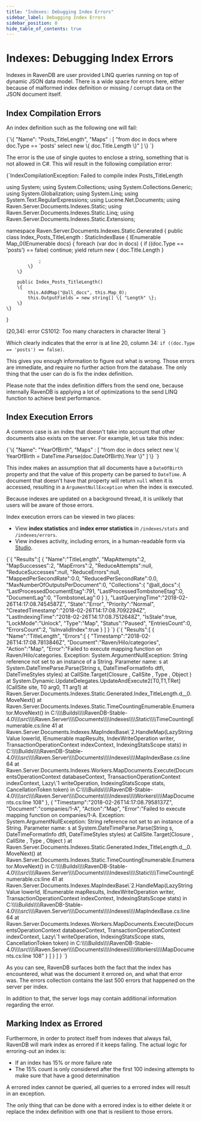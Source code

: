 ```yaml
---
title: "Indexes: Debugging Index Errors"
sidebar_label: Debugging Index Errors
sidebar_position: 0
hide_table_of_contents: true
---
```



# Indexes: Debugging Index Errors

Indexes in RavenDB are user provided LINQ queries running on top of dynamic JSON data model. There is a wide space for errors here, either because of malformed index definition or missing / corrupt data on the JSON document itself.

## Index Compilation Errors

An index definition such as the following one will fail:

<TabItem value="json" label="json">
<CodeBlock language="json">
{`\{
    "Name": "Posts_TitleLength",
    "Maps" : [
        "from doc in docs where doc.Type == 'posts' select new \{ doc.Title.Length \}"
    ]
\}
`}
</CodeBlock>
</TabItem>

The error is the use of single quotes to enclose a string, something that is not allowed in C#. This will result in the following compilation error:

<TabItem value="csharp" label="csharp">
<CodeBlock language="csharp">
{`IndexCompilationException: Failed to compile index Posts_TitleLength

using System;
using System.Collections;
using System.Collections.Generic;
using System.Globalization;
using System.Linq;
using System.Text.RegularExpressions;
using Lucene.Net.Documents;
using Raven.Server.Documents.Indexes.Static;
using Raven.Server.Documents.Indexes.Static.Linq;
using Raven.Server.Documents.Indexes.Static.Extensions;

namespace Raven.Server.Documents.Indexes.Static.Generated
\{
    public class Index_Posts_TitleLength : StaticIndexBase
    \{
        IEnumerable Map_0(IEnumerable<dynamic> docs)
        \{
            foreach (var doc in docs)
            \{
                if ((doc.Type == 'posts') == false)
                    continue;
                yield return new
                \{
                    doc.Title.Length
                \}

                ;
            \}
        \}

        public Index_Posts_TitleLength()
        \{
            this.AddMap("@all_docs", this.Map_0);
            this.OutputFields = new string[] \{ "Length" \};
        \}
    \}
\}

(20,34): error CS1012: Too many characters in character literal
`}
</CodeBlock>
</TabItem>

Which clearly indicates that the error is at line 20, column 34: `if ((doc.Type == 'posts') == false)`.

This gives you enough information to figure out what is wrong. Those errors are immediate, and require no further action from the database. The only thing that the user can do is fix the index definition.

<Admonition type="note" title="Information" id="information" href="#information">

Please note that the index definition differs from the send one, because internally RavenDB is applying a lot of optimizations to the send LINQ function to achieve best performance.

</Admonition>

## Index Execution Errors

A common case is an index that doesn't take into account that other documents also exists on the server. For example, let us take this index:

<TabItem value="json" label="json">
<CodeBlock language="json">
{`\{
    "Name": "YearOfBirth",
    "Maps" : [
        "from doc in docs select new \{ YearOfBirth = DateTime.Parse(doc.DateOfBirth).Year \}"
    ]
\}
`}
</CodeBlock>
</TabItem>

This index makes an assumption that all documents have a `DateOfBirth` property and that 
the value of this property can be parsed to `DateTime`. A document that doesn't have that 
property will return `null` when it is accessed, resulting in a `ArgumentNullException` 
when the index is executed.

Because indexes are updated on a background thread, it is unlikely that users will be 
aware of those errors.  

Index execution errors can be viewed in two places:  

* View **index statistics** and **index error statistics** 
  in `/indexes/stats` and `/indexes/errors`.  
* View indexes activity, including errors, in a human-readable form via [Studio](../../studio/database/indexes/indexes-list-view.mdx#indexes-list-view---errors).  

<Tabs groupId='languageSyntax'>
<TabItem value="Statistics" label="Statistics">
<CodeBlock language="json">
{`{
   "Results":[
      {
         "Name":"TitleLength",
         "MapAttempts":2,
         "MapSuccesses":2,
         "MapErrors":2,
         "ReduceAttempts":null,
         "ReduceSuccesses":null,
         "ReduceErrors":null,
         "MappedPerSecondRate":0.0,
         "ReducedPerSecondRate":0.0,
         "MaxNumberOfOutputsPerDocument":0,
         "Collections":{
            "@all_docs":{
               "LastProcessedDocumentEtag":791,
               "LastProcessedTombstoneEtag":0,
               "DocumentLag":0,
               "TombstoneLag":0
            }
         },
         "LastQueryingTime":"2018-02-26T14:17:08.7454587Z",
         "State":"Error",
         "Priority":"Normal",
         "CreatedTimestamp":"2018-02-26T14:17:08.7092294Z",
         "LastIndexingTime":"2018-02-26T14:17:08.7512648Z",
         "IsStale":true,
         "LockMode":"Unlock",
         "Type":"Map",
         "Status":"Paused",
         "EntriesCount":0,
         "ErrorsCount":2,
         "IsInvalidIndex":true
      }
   ]
}
`}
</CodeBlock>
</TabItem>
<TabItem value="Errors" label="Errors">
<CodeBlock language="json">
{`{
   "Results":[
      {
         "Name":"TitleLength",
         "Errors":[
            {
               "Timestamp":"2018-02-26T14:17:08.7813846Z",
               "Document":"Raven/Hilo/categories",
               "Action":"Map",
               "Error":"Failed to execute mapping function on Raven/Hilo/categories. Exception: System.ArgumentNullException: String reference not set to an instance of a String.
Parameter name: s
   at System.DateTimeParse.Parse(String s, DateTimeFormatInfo dtfi, DateTimeStyles styles)
   at CallSite.Target(Closure , CallSite , Type , Object )
   at System.Dynamic.UpdateDelegates.UpdateAndExecute2[T0,T1,TRet](CallSite site, T0 arg0, T1 arg1)
   at Raven.Server.Documents.Indexes.Static.Generated.Index_TitleLength.<Map_0>d__0.MoveNext()
   at Raven.Server.Documents.Indexes.Static.TimeCountingEnumerable.Enumerator.MoveNext() in C:\\\\Builds\\\\RavenDB-Stable-4.0\\\\src\\\\Raven.Server\\\\Documents\\\\Indexes\\\\Static\\\\TimeCountingEnumerable.cs:line 41
   at Raven.Server.Documents.Indexes.MapIndexBase\`2.HandleMap(LazyStringValue lowerId, IEnumerable mapResults, IndexWriteOperation writer, TransactionOperationContext indexContext, IndexingStatsScope stats) in C:\\\\Builds\\\\RavenDB-Stable-4.0\\\\src\\\\Raven.Server\\\\Documents\\\\Indexes\\\\MapIndexBase.cs:line 64
   at Raven.Server.Documents.Indexes.Workers.MapDocuments.Execute(DocumentsOperationContext databaseContext, TransactionOperationContext indexContext, Lazy\`1 writeOperation, IndexingStatsScope stats, CancellationToken token) in C:\\\\Builds\\\\RavenDB-Stable-4.0\\\\src\\\\Raven.Server\\\\Documents\\\\Indexes\\\\Workers\\\\MapDocuments.cs:line 108"
            },
            {
               "Timestamp":"2018-02-26T14:17:08.7958137Z",
               "Document":"companies/1-A",
               "Action":"Map",
               "Error":"Failed to execute mapping function on companies/1-A. Exception: System.ArgumentNullException: String reference not set to an instance of a String.
Parameter name: s
   at System.DateTimeParse.Parse(String s, DateTimeFormatInfo dtfi, DateTimeStyles styles)
   at CallSite.Target(Closure , CallSite , Type , Object )
   at Raven.Server.Documents.Indexes.Static.Generated.Index_TitleLength.<Map_0>d__0.MoveNext()
   at Raven.Server.Documents.Indexes.Static.TimeCountingEnumerable.Enumerator.MoveNext() in C:\\\\Builds\\\\RavenDB-Stable-4.0\\\\src\\\\Raven.Server\\\\Documents\\\\Indexes\\\\Static\\\\TimeCountingEnumerable.cs:line 41
   at Raven.Server.Documents.Indexes.MapIndexBase\`2.HandleMap(LazyStringValue lowerId, IEnumerable mapResults, IndexWriteOperation writer, TransactionOperationContext indexContext, IndexingStatsScope stats) in C:\\\\Builds\\\\RavenDB-Stable-4.0\\\\src\\\\Raven.Server\\\\Documents\\\\Indexes\\\\MapIndexBase.cs:line 64
   at Raven.Server.Documents.Indexes.Workers.MapDocuments.Execute(DocumentsOperationContext databaseContext, TransactionOperationContext indexContext, Lazy\`1 writeOperation, IndexingStatsScope stats, CancellationToken token) in C:\\\\Builds\\\\RavenDB-Stable-4.0\\\\src\\\\Raven.Server\\\\Documents\\\\Indexes\\\\Workers\\\\MapDocuments.cs:line 108"
            }
         ]
      }
   ]
}
`}
</CodeBlock>
</TabItem>
</Tabs>

As you can see, RavenDB surfaces both the fact that the index has encountered, what was the document it errored on, and what that error was. The errors collection contains the last 500 errors that happened on the server per index.

In addition to that, the server logs may contain additional information regarding the error.

## Marking Index as Errored

Furthermore, in order to protect itself from indexes that always fail, RavenDB will mark index as errored if it keeps failing. The actual logic for erroring-out an index is:

* If an index has 15% or more failure rate
* The 15% count is only considered after the first 100 indexing attempts to make sure that have a good determination

A errored index cannot be queried, all queries to a errored index will result in an exception.

The only thing that can be done with a errored index is to either delete it or replace the index definition with one that is resilient to those errors.

